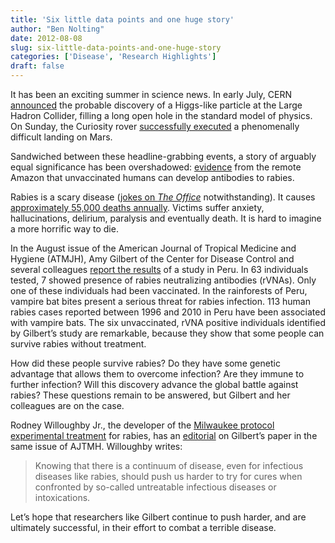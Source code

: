 ```yaml
---
title: 'Six little data points and one huge story'
author: "Ben Nolting"
date: 2012-08-08
slug: six-little-data-points-and-one-huge-story
categories: ['Disease', 'Research Highlights']
draft: false
---
```


It has been an exciting summer in science news. In early July, CERN [announced](http://www.guardian.co.uk/science/2012/jul/04/higgs-boson-cern-scientists-discover) the probable discovery of a Higgs-like particle at the Large Hadron Collider, filling a long open hole in the standard model of physics. On Sunday, the Curiosity rover [successfully executed](http://www.guardian.co.uk/science/2012/aug/06/mars-curiosity-rover-nasa-perfect-landing) a phenomenally difficult landing on Mars. 

Sandwiched between these headline-grabbing events, a story of arguably equal significance has been overshadowed: [evidence](http://www.ajtmh.org/content/87/2/206.full) from the remote Amazon that unvaccinated humans can develop antibodies to rabies.

Rabies is a scary disease ([jokes on _The Office_](http://en.wikipedia.org/wiki/Fun_Run) notwithstanding). It causes [approximately 55,000 deaths annually](http://en.wikipedia.org/wiki/Prevalence_of_rabies). Victims suffer anxiety, hallucinations, delirium, paralysis and eventually death. It is hard to imagine a more horrific way to die. 

In the August issue of the American Journal of Tropical Medicine and Hygiene (ATMJH), Amy Gilbert of the Center for Disease Control and several colleagues [report the results](http://www.ajtmh.org/content/87/2/206.full) of a study in Peru. In 63 individuals tested, 7 showed presence of rabies neutralizing antibodies (rVNAs). Only one of these individuals had been vaccinated. In the rainforests of Peru, vampire bat bites present a serious threat for rabies infection. 113 human rabies cases reported between 1996 and 2010 in Peru have been associated with vampire bats. The six unvaccinated, rVNA positive individuals identified by Gilbert’s study are remarkable, because they show that some people can survive rabies without treatment. 

How did these people survive rabies? Do they have some genetic advantage that allows them to overcome infection? Are they immune to further infection? Will this discovery advance the global battle against rabies? These questions remain to be answered, but Gilbert and her colleagues are on the case. 

Rodney Willoughby Jr., the developer of the [Milwaukee protocol experimental treatment](http://en.wikipedia.org/wiki/Milwaukee_protocol) for rabies, has an [editorial](http://www.ajtmh.org/content/87/2/205.full) on Gilbert’s paper in the same issue of AJTMH. Willoughby writes:

>Knowing that there is a continuum of disease, even for infectious diseases like rabies, should push us harder to try for cures when confronted by so-called untreatable infectious diseases or intoxications. 

Let’s hope that researchers like Gilbert continue to push harder, and are ultimately successful, in their effort to combat a terrible disease.